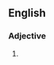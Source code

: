==English==

===Adjective===
{{head|en|adjective superlative form}}

# {{en-superlative of|unhealthy}}